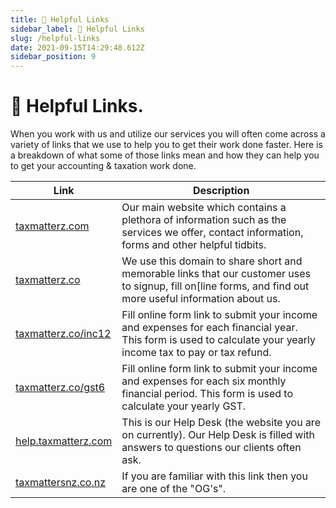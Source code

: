 ```yaml
---
title: 🔗 Helpful Links
sidebar_label: 🔗 Helpful Links
slug: /helpful-links
date: 2021-09-15T14:29:48.612Z
sidebar_position: 9
---
```


# 🔗 Helpful Links. 


When you work with us and utilize our services you will often come across a variety of links that we use to help you to get their work done faster. Here is a breakdown of what some of those links mean and how they can help you to get your accounting & taxation work done.

| Link      | Description |
| ----------- | ----------- |
| [taxmatterz.com](https://taxmatterz.com)      | Our main website which contains a plethora of information such as the services we offer, contact information, forms and other helpful tidbits.       |
| [taxmatterz.co](https://taxmatterz.co)   | We use this domain to share short and memorable links that our customer uses to signup, fill on[line forms, and find out more useful information about us.       |
| [taxmatterz.co/inc12](https://taxmatterz.co/inc12)   | Fill online form link to submit your income and expenses for each financial year. This form is used to calculate your yearly income tax to pay or tax refund. |
| [taxmatterz.co/gst6](https://taxmatterz.co/gst6)   | Fill online form link to submit your income and expenses for each six monthly financial period. This form is used to calculate your yearly GST. |
| [help.taxmatterz.com](https://taxmatterz.co/gst6)   | This is our Help Desk (the website you are on currently). Our Help Desk is filled with answers to questions our clients often ask.  |
| [taxmattersnz.co.nz](https://taxmattersnz.co.nz)   | If you are familiar with this link then you are one of the "OG's".       |

<Disclaimer />